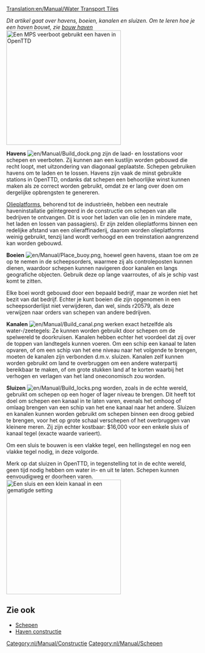 [[Translation:en/Manual/Water Transport Tiles]]

''Dit artikel gaat over havens, boeien, kanalen en sluizen. Om te leren hoe je een haven bouwt, zie [[nl/Manual/Bouw haven|bouw haven]]''
[[File:en/Manual/Dockscreenshot.png|thumb|300px|right|Een [[nl/Manual/Base Set/Ships/MPS veerboot|MPS veerboot]] gebruikt een haven in OpenTTD]]

'''Havens''' [[File:en/Manual/Build dock.png]] zijn de laad- en losstations voor schepen en veerboten. Zij kunnen aan een kustlijn worden gebouwd die recht loopt, met uitzondering van diagonaal geplaatste. Schepen gebruiken havens om te laden en te lossen. Havens zijn vaak de minst gebruikte stations in OpenTTD, ondanks dat schepen een behoorlijke winst kunnen maken als ze correct worden gebruikt, omdat ze er lang over doen om dergelijke opbrengsten te genereren.

[[nl/Manual/Industrie|Olieplatforms]], behorend tot de industrieën, hebben een neutrale haveninstallatie geïntegreerd in de constructie om schepen van alle bedrijven te ontvangen. Dit is voor het laden van olie (en in mindere mate, het laden en lossen van passagiers). Er zijn zelden olieplatforms binnen een redelijke afstand van een olieraffinaderij, daarom worden olieplatforms weinig gebruikt, tenzij land wordt verhoogd en een treinstation aangrenzend kan worden gebouwd.

'''Boeien''' [[File:en/Manual/Place buoy.png]], hoewel geen havens, staan toe om ze op te nemen in de scheepsorders, waarmee zij als controleposten kunnen dienen, waardoor schepen kunnen navigeren door kanalen en langs geografiche objecten. Gebruik deze op lange vaarroutes, of als je schip vast komt te zitten. 

Elke boei wordt gebouwd door een bepaald bedrijf, maar ze worden niet het bezit van dat bedrijf. Echter je kunt boeien die zijn opgenomen in een scheepsorderlijst niet verwijderen, dan wel, sinds r20579, als deze verwijzen naar orders van schepen van andere bedrijven.

'''Kanalen''' [[File:en/Manual/Build canal.png]] werken exact hetzelfde als water-/zeetegels: Ze kunnen worden gebruikt door schepen om de spelwereld te doorkruisen. Kanalen hebben echter het voordeel dat zij over de toppen van landtegels kunnen voeren. Om een schip een kanaal te laten opvaren, of om een schip van het ene niveau naar het volgende te brengen, moeten de kanalen zijn verbonden d.m.v. sluizen. Kanalen zelf kunnen worden gebruikt om land te overbruggen om een andere waterpartij bereikbaar te maken, of om grote stukken land af te korten waarbij het verhogen en verlagen van het land oneconomisch zou worden. 

'''Sluizen''' [[File:en/Manual/Build locks.png]] worden, zoals in de echte wereld, gebruikt om schepen op een hoger of lager niveau te brengen. Dit heeft tot doel om schepen een kanaal in te laten varen, evenals het omhoog of omlaag brengen van een schip van het ene kanaal naar het andere. Sluizen en kanalen kunnen worden gebruikt om schepen binnen een droog gebied te brengen, voor het op grote schaal verschepen of het overbruggen van kleinere meren. Zij zijn echter kostbaar: $16,000 voor een enkele sluis of kanaal tegel (exacte waarde varieert).

Om een sluis te bouwen is een vlakke tegel, een hellingstegel en nog een vlakke tegel nodig, in deze volgorde.

Merk op dat sluizen in OpenTTD, in tegenstelling tot in de echte wereld, geen tijd nodig hebben om water in- en uit te laten. Schepen kunnen eenvoudigweg er doorheen varen.
[[File:en/Manual/Temperate-canal-locks.png|thumb|300px|center|Een sluis en een klein kanaal in een gematigde setting]]




==Zie ook==
*[[nl/Manual/Schepen|Schepen]]
*[[nl/Manual/Waterwegconstructies|Haven constructie]]


[[Category:nl/Manual/Constructie]]
[[Category:nl/Manual/Schepen]]